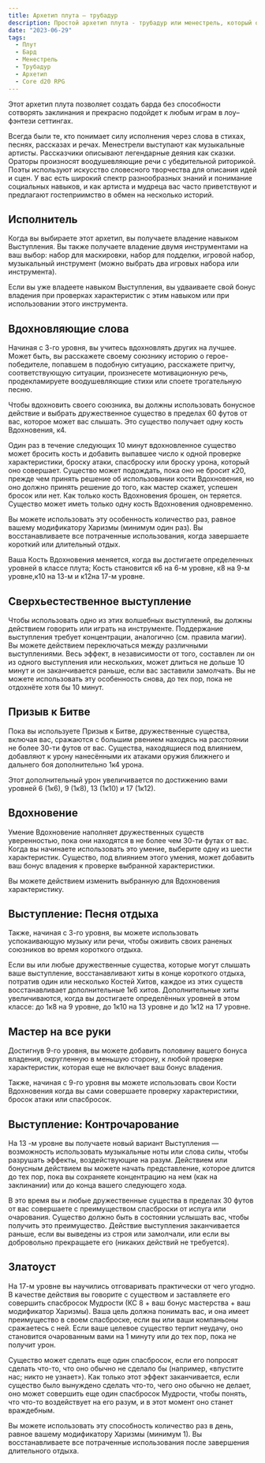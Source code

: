 ```yaml
---
title: Архетип плута – трубадур
description: Простой архетип плута - трубадур или менестрель, который объединяет в себе плута и барда
date: "2023-06-29"
tags:
  - Плут
  - Бард
  - Менестрель
  - Трубадур
  - Архетип
  - Core d20 RPG
---
```


Этот архетип плута позволяет создать барда без способности сотворять заклинания и прекрасно подойдет к любым играм в лоу–фэнтези сеттингах.

Всегда были те, кто понимает силу исполнения через слова в стихах, песнях, рассказах и речах. Менестрели выступают как музыкальные артисты. Рассказчики описывают легендарные деяния как сказки. Ораторы произносят воодушевляющие речи с убедительной риторикой. Поэты используют искусство словесного творчества для описания идей и сцен. У вас есть широкий спектр разнообразных знаний и понимание социальных навыков, и как артиста и мудреца вас часто приветствуют и предлагают гостеприимство в обмен на несколько историй.

## Исполнитель

Когда вы выбираете этот архетип, вы получаете владение навыком Выступления. Вы также получаете владение двумя инструментами на ваш выбор: набор для маскировки, набор для подделки, игровой набор, музыкальный инструмент (можно выбрать два игровых набора или инструмента).

Если вы уже владеете навыком Выступления, вы удваиваете свой бонус владения при проверках характеристик с этим навыком или при использовании этого инструмента.

## Вдохновляющие слова

Начиная с 3-го уровня, вы учитесь вдохновлять других на лучшее. Может быть, вы расскажете своему союзнику историю о герое-победителе, попавшем в подобную ситуацию, расскажете притчу, соответствующую ситуации, произнесете мотивационную речь, продекламируете воодушевляющие стихи или споете трогательную песню.

Чтобы вдохновить своего союзника, вы должны использовать бонусное действие и выбрать дружественное существо в пределах 60 футов от вас, которое может вас слышать. Это существо получает одну кость Вдохновения, к4.

Один раз в течение следующих 10 минут вдохновленное существо может бросить кость и добавить выпавшее число к одной проверке характеристики, броску атаки, спасброску или броску урона, который оно совершает. Существо может подождать, пока оно не бросит к20, прежде чем принять решение об использовании кости Вдохновения, но оно должно принять решение до того, как мастер скажет, успешен бросок или нет. Как только кость Вдохновения брошен, он теряется. Существо может иметь только одну кость Вдохновения одновременно.

Вы можете использовать эту особенность количество раз, равное вашему модификатору Харизмы (минимум один раз). Вы восстанавливаете все потраченные использования, когда завершаете короткий или длительный отдых.

Ваша Кость Вдохновения меняется, когда вы достигаете определенных уровней в классе плута; Кость становится к6 на 6-м уровне, к8 на 9-м уровне,к10 на 13-м и к12на 17-м уровне.

## Сверхьестественное выступление

Чтобы использовать одно из этих волшебных выступлений, вы должны действием говорить или играть на инструменте. Поддержание выступления требует концентрации, аналогично (см. правила магии). Вы можете действием переключаться между различными выступлениями. Весь эффект, в независимости от того, составлен ли он из одного выступления или нескольких, может длиться не дольше 10 минут и он заканчивается раньше, если вас заставили замолчать. Вы не можете использовать эту особенность снова, до тех пор, пока не отдохнёте хотя бы 10 минут.

## Призыв к Битве

Пока вы используете Призыв к Битве, дружественные существа, включая вас, сражаются с большим рвением находясь на расстоянии не более 30-ти футов от вас. Существа, находящиеся под влиянием, добавляют к урону нанесёнными их атаками оружия ближнего и дальнего боя дополнительно 1к4 урона.

Этот дополнительный урон увеличивается по достижению вами уровней 6 (1к6), 9 (1к8), 13 (1к10) и 17 (1к12).

## Вдохновение

Умение Вдохновение наполняет дружественных существ уверенностью, пока они находятся в не более чем 30-ти футах от вас. Когда вы начинаете использовать это умение, выберите одну из шести характеристик. Существо, под влиянием этого умения, может добавить ваш бонус владения к проверке выбранной характеристики.

Вы можете действием изменить выбранную для Вдохновения характеристику.

## Выступление: Песня отдыха

Также, начиная с 3-го уровня, вы можете использовать успокаивающую музыку или речи, чтобы оживить своих раненых союзников во время короткого отдыха.

Если вы или любые дружественные существа, которые могут слышать ваше выступление, восстанавливают хиты в конце короткого отдыха, потратив один или несколько Костей Хитов, каждое из этих существ восстанавливает дополнительные 1к6 хитов. Дополнительные хиты увеличиваются, когда вы достигаете определённых уровней в этом классе: до 1к8 на 9 уровне, до 1к10 на 13 уровне и до 1к12 на 17 уровне.

## Мастер на все руки

Достигнув 9-го уровня, вы можете добавить половину вашего бонуса владения, округленную в меньшую сторону, к любой проверке характеристик, которая еще не включает ваш бонус владения.

Также, начиная с 9-го уровня вы можете использовать свои Кости Вдохновения когда вы сами совершаете проверку характеристики, бросок атаки или спасбросок.

## Выступление: Контрочарование

На 13 -м уровне вы получаете новый вариант Выступления — возможность использовать музыкальные ноты или слова силы, чтобы разрушать эффекты, воздействующие на разум. Действием или бонусным действием вы можете начать представление, которое длится до тех пор, пока вы сохраняете концентрацию на нем (как на заклинании) или до конца вашего следующего хода.

В это время вы и любые дружественные существа в пределах 30 футов от вас совершаете с преимуществом спасброски от испуга или очарования. Существо должно быть в состоянии услышать вас, чтобы получить это преимущество. Действие выступления заканчивается раньше, если вы выведены из строя или замолчали, или если вы добровольно прекращаете его (никаких действий не требуется).

## Златоуст

На 17-м уровне вы научились отговаривать практически от чего угодно. В качестве действия вы говорите с существом и заставляете его совершить спасбросок Мудрости (КС 8 + ваш бонус мастерства + ваш модификатор Харизмы). Ваша цель должна понимать вас, и она имеет преимущество в своем спасброске, если вы или ваши компаньоны сражаетесь с ней. Если ваше целевое существо терпит неудачу, оно становится очарованным вами на 1 минуту или до тех пор, пока не получит урон.

Существо может сделать еще один спасбросок, если его попросят сделать что-то, что оно обычно не сделало бы (например, «впустите нас; никто не узнает»). Как только этот эффект заканчивается, если существо было вынуждено сделать что-то, чего оно обычно не делает, оно может совершить еще один спасбросок Мудрости, чтобы понять, что что-то воздействует на его разум, и в этот момент оно станет враждебным.

Вы можете использовать эту способность количество раз в день, равное вашему модификатору Харизмы (минимум 1). Вы восстанавливаете все потраченные использования после завершения длительного отдыха.
